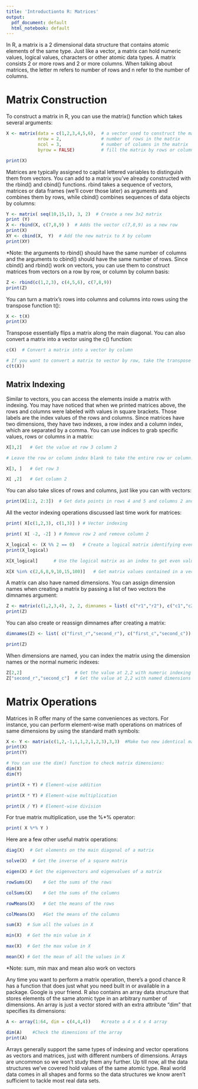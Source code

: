 ---
title: 'Introductionto R: Matrices'
output:
  pdf_document: default
  html_notebook: default
---

In R, a matrix is a 2 dimensional data structure that contains atomic elements of the same type. Just like a vector, a matrix can hold numeric values, logical values, characters or other atomic data types. A matrix consists 2 or more rows and 2 or more columns. When talking about matrices, the letter m refers to number of rows and n refer to the number of columns.

# Matrix Construction
To construct a matrix in R, you can use the matrix() function which takes several arguments:
```{r}
X <- matrix(data = c(1,2,3,4,5,6),  # a vector used to construct the matrix
            nrow = 2,               # number of rows in the matrix
            ncol = 3,               # number of columns in the matrix
            byrow = FALSE)          # fill the matrix by rows or columns?

print(X)
```
Matrices are typically assigned to capital lettered variables to distinguish them from vectors.
You can add to a matrix you've already constructed with the rbind() and cbind() functions. rbind takes a sequence of vectors, matrices or data frames (we'll cover those later) as arguments and combines them by rows, while cbind() combines sequences of data objects by columns:
```{r}
Y <- matrix( seq(10,15,1), 3, 2)  # Create a new 3x2 matrix
print (Y)
X <- rbind(X, c(7,8,9) )  # Adds the vector c(7,8,9) as a new row
print(X)
XY <- cbind(X,  Y)  # Add the new matrix to X by column
print(XY)
```
*Note: the arguments to rbind() should have the same number of columns and the arguments to cbind() should have the same number of rows.
Since cbind() and rbind() work on vectors, you can use them to construct matrices from vectors on a row by row, or column by column basis:
```{r}
Z <- rbind(c(1,2,3), c(4,5,6), c(7,8,9))
print(Z)
```

You can turn a matrix's rows into columns and columns into rows using the transpose function t():
```{r}
X <- t(X)
print(X)
```

Transpose essentially flips a matrix along the main diagonal.
You can also convert a matrix into a vector using the c() function:
```{r}
c(X)  # Convert a matrix into a vector by column

# If you want to convert a matrix to vector by row, take the transpose first:
c(t(X))
```
## Matrix Indexing

Similar to vectors, you can access the elements inside a matrix with indexing. You may have noticed that when we printed matrices above, the rows and columns were labeled with values in square brackets. Those labels are the index values of the rows and columns. Since matrices have two dimensions, they have two indexes, a row index and a column index, which are separated by a comma. You can use indices to grab specific values, rows or columns in a matrix:
```{r}
X[3,2]   # Get the value at row 3 column 2

# Leave the row or column index blank to take the entire row or column:

X[3, ]   # Get row 3

X[ ,2]   # Get column 2
```
You can also take slices of rows and columns, just like you can with vectors:
```{r}
print(X[1:2, 2:3])  # Get data points in rows 4 and 5 and columns 2 and 3
```

All the vector indexing operations discussed last time work for matrices:
```{r}
print( X[c(1,2,3), c(1,3)] ) # Vector indexing
```
```{r}
print( X[ -2, -2] ) # Remove row 2 and remove column 2
```
```{r}
X_logical <- (X %% 2 == 0)   # Create a logical matrix identifying even numbers
print(X_logical)
```

```{r}
X[X_logical]      # Use the logical matrix as an index to get even values in X
```

```{r}
X[X %in% c(2,6,8,9,10,15,100)]   # Get matrix values contained in a vector
```

A matrix can also have named dimensions. You can assign dimension names when creating a matrix by passing a list of two vectors the dimnames argument:
```{r}
Z <- matrix(c(1,2,3,4), 2, 2, dimnames = list( c("r1","r2"), c("c1","c2")) )
print(Z)
```
You can also create or reassign dimnames after creating a matrix:
```{r}
dimnames(Z) <- list( c("first_r","second_r"), c("first_c","second_c")) 

print(Z)
```
When dimensions are named, you can index the matrix using the dimension names or the normal numeric indexes:
```{r}
Z[2,2]                    # Get the value at 2,2 with numeric indexing
Z["second_r","second_c"]  # Get the value at 2,2 with named dimensions
```
# Matrix Operations

Matrices in R offer many of the same conveniences as vectors. For instance, you can perform element-wise math operations on matrices of same dimensions by using the standard math symbols:

```{r}
X <- Y <- matrix(c(1,2,-1,1,1,2,1,2,3),3,3)  #Make two new identical matrices
print(X)
print(Y)

# You can use the dim() function to check matrix dimensions:
dim(X)
dim(Y)
```
```{r}
print(X + Y) # Element-wise addition
```

```{r}
print(X * Y) # Element-wise multiplication
```

```{r}
print(X / Y) # Element-wise division
```

For true matrix multiplication, use the %*% operator:
```{r}
print( X %*% Y )
```

Here are a few other useful matrix operations:
```{r}
diag(X)  # Get elements on the main diagonal of a matrix
```
```{r}
solve(X)  # Get the inverse of a square matrix
```

```{r}
eigen(X) # Get the eigenvectors and eigenvalues of a matrix
```
```{r}
rowSums(X)    # Get the sums of the rows

colSums(X)    # Get the sums of the columns

rowMeans(X)   # Get the means of the rows

colMeans(X)   #Get the means of the columns
```
```{r}
sum(X)  # Sum all the values in X
```
```{r}
min(X)  # Get the min value in X
```
```{r}
max(X)  # Get the max value in X
```

```{r}
mean(X) # Get the mean of all the values in X
```

*Note: sum, min max and mean also work on vectors

Any time you want to perform a matrix operation, there's a good chance R has a function that does just what you need built in or available in a package. Google is your friend.
R also contains an array data structure that stores elements of the same atomic type in an arbitrary number of dimensions. An array is just a vector stored with an extra attribute "dim" that specifies its dimensions:
```{r}
A <- array(1:64, dim = c(4,4,4))    #create a 4 x 4 x 4 array

dim(A)    #Check the dimensions of the array
print(A)
```
Arrays generally support the same types of indexing and vector operations as vectors and matrices, just with different numbers of dimensions. Arrays are uncommon so we won't study them any further.
Up till now, all the data structures we've covered hold values of the same atomic type. Real world data comes in all shapes and forms so the data structures we know aren't sufficient to tackle most real data sets. 
